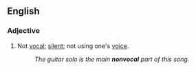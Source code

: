 ==English==

===Adjective===
{{en-adj|-}}

# Not [[vocal]]; [[silent]]; not using one's [[voice]].
#: ''The guitar solo is the main '''nonvocal''' part of this song.''